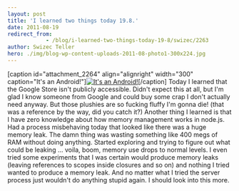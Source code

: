 ```yaml
---
layout: post
title: 'I learned two things today 19.8.'
date: 2011-08-19
redirect_from: 
            - /blog/i-learned-two-things-today-19-8/swizec/2263
author: Swizec Teller
hero: ./img/blog-wp-content-uploads-2011-08-photo1-300x224.jpg
---
```

\[caption id="attachment_2264" align="alignright" width="300" caption="It's an Android!"][![](./img/blog-wp-content-uploads-2011-08-photo1-300x224.jpg "It's an Android!")](http://swizec.com/blog/wp-content/uploads/2011/08/photo1.jpg)\[/caption] Today I learned that the Google Store isn't publicly accessible. Didn't expect this at all, but I'm glad I know someone from Google and could buy some crap I don't actually need anyway. But those plushies are so fucking fluffy I'm gonna die! (that was a reference by the way, did you catch it?) Another thing I learned is that I have zero knowledge about how memory management works in node.js. Had a process misbehaving today that looked like there was a huge memory leak. The damn thing was wasting something like 400 megs of RAM without doing anything. Started exploring and trying to figure out what could be leaking ... voila, boom, memory use drops to normal levels. I even tried some experiments that I was certain would produce memory leaks (leaving references to scopes inside closures and so on) and nothing I tried wanted to produce a memory leak. And no matter what I tried the server process just wouldn't do anything stupid again. I should look into this more.